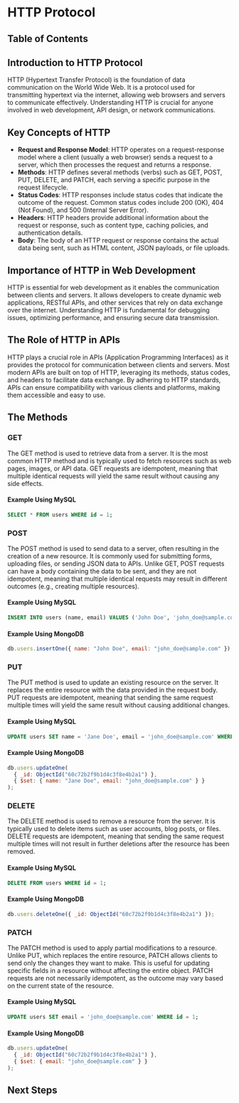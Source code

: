 
# HTTP Protocol

## Table of Contents

## Introduction to HTTP Protocol

HTTP (Hypertext Transfer Protocol) is the foundation of data communication on the World Wide Web. It is a protocol used for transmitting hypertext via the internet, allowing web browsers and servers to communicate effectively. Understanding HTTP is crucial for anyone involved in web development, API design, or network communications.

## Key Concepts of HTTP

- **Request and Response Model**: HTTP operates on a request-response model where a client (usually a web browser) sends a request to a server, which then processes the request and returns a response.
- **Methods**: HTTP defines several methods (verbs) such as GET, POST, PUT, DELETE, and PATCH, each serving a specific purpose in the request lifecycle.
- **Status Codes**: HTTP responses include status codes that indicate the outcome of the request. Common status codes include 200 (OK), 404 (Not Found), and 500 (Internal Server Error).
- **Headers**: HTTP headers provide additional information about the request or response, such as content type, caching policies, and authentication details.
- **Body**: The body of an HTTP request or response contains the actual data being sent, such as HTML content, JSON payloads, or file uploads.

## Importance of HTTP in Web Development

HTTP is essential for web development as it enables the communication between clients and servers. It allows developers to create dynamic web applications, RESTful APIs, and other services that rely on data exchange over the internet. Understanding HTTP is fundamental for debugging issues, optimizing performance, and ensuring secure data transmission.

## The Role of HTTP in APIs

HTTP plays a crucial role in APIs (Application Programming Interfaces) as it provides the protocol for communication between clients and servers. Most modern APIs are built on top of HTTP, leveraging its methods, status codes, and headers to facilitate data exchange. By adhering to HTTP standards, APIs can ensure compatibility with various clients and platforms, making them accessible and easy to use.

## The Methods

### GET

The GET method is used to retrieve data from a server. It is the most common HTTP method and is typically used to fetch resources such as web pages, images, or API data. GET requests are idempotent, meaning that multiple identical requests will yield the same result without causing any side effects.

#### Example Using MySQL

```sql
SELECT * FROM users WHERE id = 1;
```

### POST

The POST method is used to send data to a server, often resulting in the creation of a new resource. It is commonly used for submitting forms, uploading files, or sending JSON data to APIs. Unlike GET, POST requests can have a body containing the data to be sent, and they are not idempotent, meaning that multiple identical requests may result in different outcomes (e.g., creating multiple resources).

#### Example Using MySQL

```sql
INSERT INTO users (name, email) VALUES ('John Doe', 'john_doe@sample.com');
```

#### Example Using MongoDB

```javascript
db.users.insertOne({ name: "John Doe", email: "john_doe@sample.com" });
```

### PUT

The PUT method is used to update an existing resource on the server. It replaces the entire resource with the data provided in the request body. PUT requests are idempotent, meaning that sending the same request multiple times will yield the same result without causing additional changes.

#### Example Using MySQL

```sql
UPDATE users SET name = 'Jane Doe', email = 'john_doe@sample.com' WHERE id = 1;
```

#### Example Using MongoDB

```javascript
db.users.updateOne(
  { _id: ObjectId("60c72b2f9b1d4c3f8e4b2a1") },
  { $set: { name: "Jane Doe", email: "john_doe@sample.com" } }
);
```

### DELETE

The DELETE method is used to remove a resource from the server. It is typically used to delete items such as user accounts, blog posts, or files. DELETE requests are idempotent, meaning that sending the same request multiple times will not result in further deletions after the resource has been removed.

#### Example Using MySQL

```sql
DELETE FROM users WHERE id = 1;
```

#### Example Using MongoDB

```javascript
db.users.deleteOne({ _id: ObjectId("60c72b2f9b1d4c3f8e4b2a1") });
```

### PATCH

The PATCH method is used to apply partial modifications to a resource. Unlike PUT, which replaces the entire resource, PATCH allows clients to send only the changes they want to make. This is useful for updating specific fields in a resource without affecting the entire object. PATCH requests are not necessarily idempotent, as the outcome may vary based on the current state of the resource.

#### Example Using MySQL

```sql
UPDATE users SET email = 'john_doe@sample.com' WHERE id = 1;
```

#### Example Using MongoDB

```javascript
db.users.updateOne(
  { _id: ObjectId("60c72b2f9b1d4c3f8e4b2a1") },
  { $set: { email: "john_doe@sample.com" } }
);
```

## Next Steps

<BackToTop />
